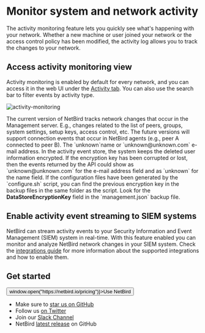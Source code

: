 
# Monitor system and network activity

The activity monitoring feature lets you quickly see what's happening with your network.
Whether a new machine or user joined your network or the access control policy has been modified, the activity log allows you to track the changes to your network.

## Access activity monitoring view

Activity monitoring is enabled by default for every network, and you can access it in the web UI under the [Activity tab](https://app.netbird.io/activity).
You can also use the search bar to filter events by activity type.

<p>
    <img src="/docs-static/img/how-to-guides/activity-monitoring.webp" alt="activity-monitoring" className="imagewrapper-big"/>
</p>

<Note>
    The current version of NetBird tracks network changes that occur in the Management server. E.g., changes related to the list of peers, groups, system settings, setup keys, access control, etc.
    The future versions will support connection events that occur in NetBird agents (e.g., peer A connected to peer B).
</Note>

<Note>
    The `unknown`name or `unknown@unknown.com` e-mail address.
    In the activity event store, the system keeps the deleted user information encrypted. If the encryption key has been corrupted or lost,
    then the events returned by the API could show as `unknown@unknown.com` for the e-mail address field and as `unknown` for the name field.
    If the configuration files have been generated by the `configure.sh` script, you can find the previous encryption key in
    the backup files in the same folder as the script. Look for the <b>DataStoreEncryptionKey</b> field in the `management.json` backup file.
</Note>

## Enable activity event streaming to SIEM systems

NetBird can stream activity events to your Security Information and Event Management (SIEM) system in real-time.
With this feature enabled you can monitor and analyze NetBird network changes in your SIEM system.
Check the [integrations guide](/how-to/activity-event-streaming-to-siem-systems) for more information about the supported integrations and
how to enable them.

## Get started
<p float="center" >
    <Button name="button" className="button-5" onClick={() => window.open("https://netbird.io/pricing")}>Use NetBird</Button>
</p>

- Make sure to [star us on GitHub](https://github.com/netbirdio/netbird)
- Follow us [on Twitter](https://twitter.com/netbird)
- Join our [Slack Channel](https://join.slack.com/t/netbirdio/shared_invite/zt-vrahf41g-ik1v7fV8du6t0RwxSrJ96A)
- NetBird [latest release](https://github.com/netbirdio/netbird/releases) on GitHub
